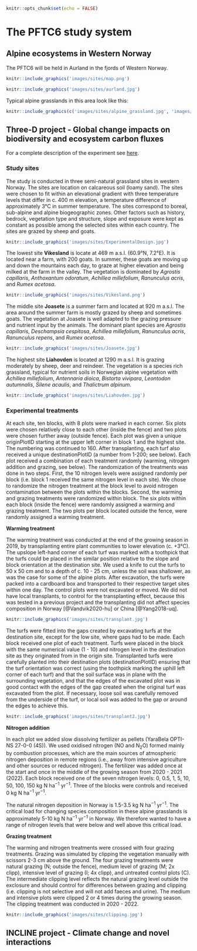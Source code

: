 ``` r
knitr::opts_chunk$set(echo = FALSE)
```

# The PFTC6 study system

## Alpine ecosystems in Western Norway

The PFTC6 will be held in Aurland in the fjords of Western Norway.

```r

knitr::include_graphics('images/sites/map.png')
```

```r

knitr::include_graphics('images/sites/aurland.jpg')
```

Typical alpine grasslands in this area look like this:

```r

knitr::include_graphics(c('images/sites/alpine_grassland.jpg', 'images/sites/alpine2.jpg'))
```



## Three-D project - Global change impacts on biodiversity and ecosystem carbon fluxes

For a complete description of the experiment see [here](https://github.com/audhalbritter/Three-D).

### Study sites

The study is conducted in three semi-natural grassland sites in western Norway.
The sites are location on calcareous soil (loamy sand).
The sites were chosen to fit within an elevational gradient with three temperature levels that differ in c. 400 m elevation, a temperature difference of approximately 3°C in summer temperature.
The sites correspond to boreal, sub-alpine and alpine biogeographic zones. 
Other factors such as history, bedrock, vegetation type and structure, slope and exposure were kept as constant as possible among the selected sites within each country. The sites are grazed by sheep and goats.

```r

knitr::include_graphics('images/sites/ExperimentalDesign.jpg')
```

The lowest site **Vikesland** is locate at 469 m a.s.l. (60.9°N,	7.2°E). 
It is located near a farm, with 200 goats. In summer, these goats are moving up and down the mountains each day, to graze at higher elevation and being milked at the farm in the valley.
The vegetation is dominated by _Agrostis capillaris_, _Anthoxantum odoratum_, _Achillea millefolium_, _Ranunculus acris_, and _Rumex acetosa_.


```r

knitr::include_graphics('images/sites/Vikesland.png')
```


The middle site **Joasete** is a summer farm and located at 920 m a.s.l.
The area around the summer farm is mostly grazed by sheep and sometimes goats.
The vegetation at Joasete is well adapted to the grazing pressure and nutrient input by the animals.
The dominant plant species are _Agrostis capillaris_, _Deschampsia cespitosa_, _Achillea millefolium_, _Ranunculus acris_, _Ranunculus repens_, and _Rumex acetosa_.

```r

knitr::include_graphics('images/sites/Joasete.jpg')
```


The highest site **Liahovden** is located at 1290 m a.s.l.
It is grazing moderately by sheep, deer and reindeer.
The vegetation is a species rich grassland, typical for nutrient soils in Norwegian alpine vegetation with _Achillea millefolium_, _Antennaria dioica_, _Bistorta vivipara_, _Leontodon autumnalis_, _Silene acaulis_, and _Thalictrum alpinum_.


```r

knitr::include_graphics('images/sites/Liahovden.jpg')
```


### Experimental treatments

At each site, ten blocks, with 8 plots were marked in each corner. Six plots were chosen relatively close to each other (inside the fence) and two plots were chosen further away (outside fence).
Each plot was given a unique originPlotID starting at the upper left corner in block 1 and the highest site. The numbering was continued to 160. After transplanting, each turf also received a unique destinationPlotID (a number from 1-200; see below).
Each plot received a combination of each treatment randomly (warming, nitrogen addition and grazing, see below). The randomization of the treatments was done in two steps. First, the 10 nitrogen levels were assigned randomly per block (i.e. block 1 received the same nitrogen level in each site). We chose to randomize the nitrogen treatment at the block level to avoid nitrogen contamination between the plots within the blocks.
Second, the warming and grazing treatments were randomized within block. The six plots within each block (inside the fence) were randomly assigned a warming and grazing treatment. The two plots per block located outside the fence, were randomly assigned a warming treatment.


**Warming treatment**

The warming treatment was conducted at the end of the growing season in 2019, by transplanting entire plant communities to lower elevation (c. +3°C).
The upslope left-hand corner of each turf was marked with a toothpick that the turfs could be placed in the similar position relative to the slope and block orientation at the destination site.
We used a knife to cut the turfs to 50 x 50 cm and to a depth of c. 10 - 25 cm, unless the soil was shallower, as was the case for some of the alpine plots.
After excavation, the turfs were packed into a cardboard box and transported to their respective target sites within one day. The control plots were not excavated or moved. 
We did not have local transplants, to control for the transplanting effect, because this was tested in a previous project and the transplanting did not affect species composition in Norway [@Vandvik2020-hu] or China [@Yang2018-uq].

```r

knitr::include_graphics('images/sites/transplant.jpg')
```

The turfs were fitted into the gaps created by excavating turfs at the destination site, except for the low site, where gaps had to be made. Each block received one plot of each treatment.
Turfs were placed in the block with the same numerical value (1 - 10) and nitrogen level in the destination site as they originated from in the origin site.
Transplanted turfs were carefully planted into their destination plots (destinationPlotID) ensuring that the turf orientation was correct (using the toothpick marking the uphill left corner of each turf) and that the soil surface was in plane with the surrounding vegetation, and that the edges of the excavated plot was in good contact with the edges of the gap created when the original turf was excavated from the plot.
If necessary, loose soil was carefully removed from the underside of the turf, or local soil was added to the gap or around the edges to achieve this.

```r

knitr::include_graphics('images/sites/transplant2.jpg')
```


**Nitrogen addition**

In each plot we added slow dissolving fertilizer as pellets (YaraBela OPTI-NS 27-0-0 (4S)).
We used oxidised nitrogen (NO and N~2~O) formed mainly by combustion processes, which are the main sources of atmospheric nitrogen deposition in remote regions (i.e., away from intensive agriculture and other sources or reduced nitrogen).
The fertilizer was added once at the start and once in the middle of the growing season from 2020 - 2021 (2022). 
Each block received one of the seven nitrogen levels: 0, 0.5, 1, 5, 10, 50, 100, 150 kg N ha^−1^ yr^−1^.
Three of the blocks were controls and received 0 kg N ha^−1^ yr^−1^.

The natural nitrogen deposition in Norway is 1.5-3.5 kg N ha^−1^ yr^−1^.
The critical load for changing species composition in these alpine grasslands is approximately 5-10 kg N ha^−1^ yr^−1^ in Norway.
We therefore wanted to have a range of nitrogen levels that were below and well above this critical load.


**Grazing treatment**

The warming and nitrogen treatments were crossed with four grazing treatments.
Grazing was simulated by clipping the vegetation manually with scissors 2-3 cm above the ground.
The four grazing treatments were natural grazing (N; outside the fence), medium level of grazing (M; 2x clipp), intensive level of grazing (I; 4x clipp), and untreated control plots (C).
The intermediate clipping level reflects the natural grazing level outside the exclosure and should control for differences between grazing and clipping (i.e. clipping is not selective and will not add faeces and urine).
The medium and intensive plots were clipped 2 or 4 times during the growing season.
The clipping treatment was conducted in 2020 - 2022.

```r

knitr::include_graphics('images/sites/clipping.jpg')
```



## INCLINE project - Climate change and novel interactions


